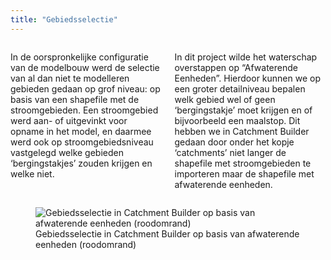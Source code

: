 ```yaml
---
title: "Gebiedsselectie"
---
```


::: {.columns}
::: {.column width="50%"}
In de oorspronkelijke configuratie van de modelbouw werd de selectie van al dan niet te modelleren gebieden gedaan op grof niveau: op basis van een shapefile met de stroomgebieden. Een stroomgebied werd aan- of uitgevinkt voor opname in het model, en daarmee werd ook op stroomgebiedsniveau vastgelegd welke gebieden 'bergingstakjes' zouden krijgen en welke niet. 

:::
::: {.column width="50%"}
In dit project wilde het waterschap overstappen op “Afwaterende Eenheden”. Hierdoor kunnen we op een groter detailniveau bepalen welk gebied wel of geen ‘bergingstakje’ moet krijgen en of bijvoorbeeld een maalstop. Dit hebben we in Catchment Builder gedaan door onder het kopje ‘catchments’ niet langer de shapefile met stroomgebieden te importeren maar de shapefile met afwaterende eenheden.
:::
:::

![Gebiedsselectie in Catchment Builder op basis van afwaterende eenheden (roodomrand)](../img/catchment_builder_gebiedsselectie.png)



